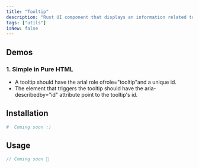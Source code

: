 ```yaml
---
title: "Tooltip"
description: "Rust UI component that displays an information related to an element when the element receives keyboard focus or the mouse hovers over it."
tags: ["utils"]
isNew: false
---
```







## Demos

### 1. Simple in Pure HTML

- A tooltip should have the arial role ofrole="tooltip"and a unique id.
- The element that triggers the tooltip should have the aria-describedby="id" attribute point to the tooltip's id.

<MdxDemoTooltipSimple />






## Installation

```bash
#  Coming soon :)
```




## Usage

```rust
// Coming soon 🦀
```

